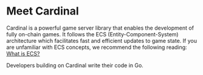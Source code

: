 # Meet Cardinal

Cardinal is a powerful game server library that enables the development of fully on-chain games. It follows the ECS
(Entity-Component-System) architecture which facilitates fast and efficient updates to game state. If you are unfamiliar
with ECS concepts, we recommend the following reading: [What is ECS?](https://github.com/SanderMertens/ecs-faq#what-is-ecs)

Developers building on Cardinal write their code in Go.